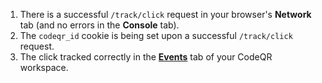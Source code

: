 1. There is a successful `/track/click` request in your browser's **Network** tab (and no errors in the **Console** tab).
2. The `codeqr_id` cookie is being set upon a successful `/track/click` request.
3. The click tracked correctly in the [**Events**](https://app.codeqr.io/events) tab of your CodeQR workspace.

